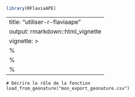```r
library(RFlaviaAPE)
```

---
title: "utiliser-r-flaviaape"
output: rmarkdown::html_vignette
vignette: >
  %\VignetteIndexEntry{utiliser-r-flaviaape}
  %\VignetteEngine{knitr::rmarkdown}
  %\VignetteEncoding{UTF-8}
---

```exemple_fonction
# Décrire le rôle de la fonction
load_from_geonature("mon_export_geonature.csv")
```
